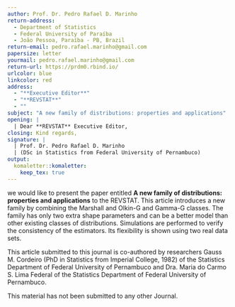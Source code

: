 ```yaml
---
author: Prof. Dr. Pedro Rafael D. Marinho
return-address: 
  - Department of Statistics
  - Federal University of Paraíba
  - João Pessoa, Paraíba - PB, Brazil
return-email: pedro.rafael.marinho@gmail.com
papersize: letter
yourmail: pedro.rafael.marinho@gmail.com
return-url: https://prdm0.rbind.io/
urlcolor: blue
linkcolor: red
address:
  - "**Executive Editor**"
  - "**REVSTAT**"
  - ""
subject: "A new family of distributions: properties and applications"
opening: | 
  | Dear **REVSTAT** Executive Editor,
closing: Kind regards,
signature: |
  | Prof. Dr. Pedro Rafael D. Marinho
  | (DSc in Statistics from Federal University of Pernambuco)
output: 
  komaletter::komaletter:
    keep_tex: true
---
```


we would like to present the paper entitled **A new family of distributions: properties and applications** to the REVSTAT. This article introduces a new family by combining the Marshall and Olkin-G and Gamma-G classes. The family has only two extra shape parameters and can be a better model than other existing classes of distributions. Simulations
are performed to verify the consistency of the estimators. Its flexibility is shown using two real data sets.

This article submitted to this journal is co-authored by researchers Gauss M.  Cordeiro (PhD in Statistics from Imperial College, 1982) of the Statistics Department of Federal University of Pernambuco and Dra. Maria do Carmo S. Lima Federal of the Statistics Department of Federal University of Pernambuco.

This material has not been submitted to any other Journal.